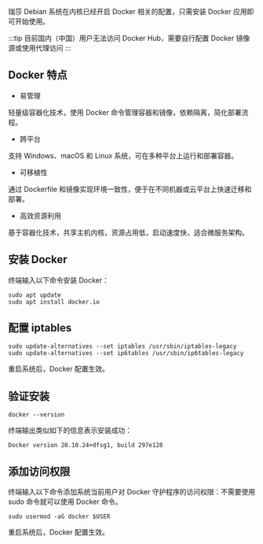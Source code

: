 瑞莎 Debian 系统在内核已经开启 Docker 相关的配置，只需安装 Docker 应用即可开始使用。

:::tip
目前国内（中国）用户无法访问 Docker Hub，需要自行配置 Docker 镜像源或使用代理访问
:::

## Docker 特点

- 易管理

轻量级容器化技术，使用 Docker 命令管理容器和镜像，依赖隔离，简化部署流程。

- 跨平台

支持 Windows、macOS 和 Linux 系统，可在多种平台上运行和部署容器。

- 可移植性

通过 Dockerfile 和镜像实现环境一致性，便于在不同机器或云平台上快速迁移和部署。

- 高效资源利用

基于容器化技术，共享主机内核，资源占用低，启动速度快，适合微服务架构。

## 安装 Docker

终端输入以下命令安装 Docker：

<NewCodeBlock tip="radxa@device$" type="device">

```
sudo apt update
sudo apt install docker.io
```

</NewCodeBlock>

## 配置 iptables

<NewCodeBlock tip="radxa@device$" type="device">

```
sudo update-alternatives --set iptables /usr/sbin/iptables-legacy
sudo update-alternatives --set ip6tables /usr/sbin/ip6tables-legacy
```

</NewCodeBlock>

重启系统后，Docker 配置生效。

## 验证安装

<NewCodeBlock tip="radxa@device$" type="device">

```
docker --version
```

</NewCodeBlock>

终端输出类似如下的信息表示安装成功：

```
Docker version 20.10.24+dfsg1, build 297e128
```

## 添加访问权限

终端输入以下命令添加系统当前用户对 Docker 守护程序的访问权限：不需要使用 sudo 命令就可以使用 Docker 命令。

<NewCodeBlock tip="radxa@device$" type="device">

```
sudo usermod -aG docker $USER
```

</NewCodeBlock>

重启系统后，Docker 配置生效。
